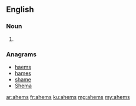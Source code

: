 ==English==

===Noun===
{{head|en}}
# {{plural of|ahem}}

===Anagrams===
* [[haems#English|haems]]
* [[hames#English|hames]]
* [[shame#English|shame]]
* [[Shema#English|Shema]]

[[ar:ahems]]
[[fr:ahems]]
[[ku:ahems]]
[[mg:ahems]]
[[my:ahems]]